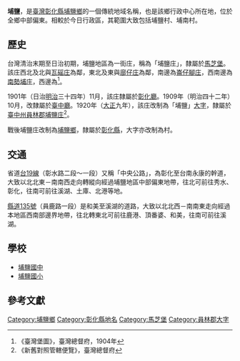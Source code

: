 {{noteTA　
|1 = zh-cn:庄; zh-hk:庄; zh-tw:庄;
}}
{{Infobox Hokkien name
| title      = 埔鹽
| hanji      = 埔鹽
| poj        = Po͘-iâm
| sinbhundzi = 
| hanlo      = 
| tl         = Poo-iâm
| bp         = Bōoyiám
| hongim     = 
| hokkienipa = 
| lm         = 
| image      = 
| image_size = 
| caption    = 
}}
'''埔鹽'''，是[[臺灣|臺灣]][[彰化縣|彰化縣]][[埔鹽鄉|埔鹽鄉]]的一個傳統地域名稱，也是該鄉行政中心所在地，位於全鄉中部偏東。相較於今日行政區，其範圍大致包括埔鹽村、埔南村。

==歷史==
台灣清治末期至日治初期，埔鹽地區為一街庄，稱為「埔鹽庄」，隸屬於[[馬芝堡|馬芝堡]]。該庄西北及北與[[瓦磘_(彰化縣)|瓦磘庄]]為鄰，東北及東與[[廍子_(彰化縣)|廍仔庄]]為鄰，南邊為[[崙子腳_(彰化縣)|崙仔腳庄]]，西南邊為[[南勢埔_(彰化縣)|南勢埔庄]]，西邊為<ref>《臺灣堡圖》，臺灣總督府，1904年</ref>。

1901年（日治[[明治|明治]]三十四年）11月，該庄隸屬於[[彰化廳|彰化廳]]。1909年（明治四十二年）10月，改隸屬於[[臺中廳|臺中廳]]。1920年（[[大正|大正]]九年），該庄改制為「埔鹽」[[大字|大字]]，隸屬於[[臺中州|臺中州]][[員林郡|員林郡]][[埔鹽庄|埔鹽庄]]<ref>《新舊對照管轄便覽》，臺灣總督府</ref>。

戰後埔鹽庄改制為[[埔鹽鄉|埔鹽鄉]]，隸屬於[[彰化縣|彰化縣]]，大字亦改制為村。

==交通==
省道[[台19線|台19線]]（彰水路二段～一段）又稱「中央公路」，為彰化至台南永康的幹道，大致以北北東－南南西走向轉縱向經過埔鹽地區中部偏東地帶，往北可前往秀水、彰化，往南可前往溪湖、土庫、北港等地。

[[縣道135號|縣道135號]]（員鹿路一段）是和美至溪湖的道路，大致以北北西－南南東走向經過本地區西南部邊界地帶，往北轉東北可前往鹿港、頂番婆、和美，往南可前往溪湖。

==學校==
*[[埔鹽國中|埔鹽國中]]
*[[埔鹽國小|埔鹽國小]]

==參考文獻==
{{reflist}}

{{員林郡}}

[[Category:埔鹽鄉|Category:埔鹽鄉]]
[[Category:彰化縣地名|Category:彰化縣地名]]
[[Category:馬芝堡|Category:馬芝堡]]
[[Category:員林郡大字|Category:員林郡大字]]
